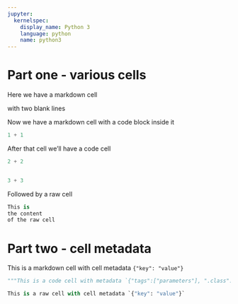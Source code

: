 ---
jupyter:
  kernelspec:
    display_name: Python 3
    language: python
    name: python3
---

# Part one - various cells

<!-- #region -->
Here we have a markdown cell


with two blank lines
<!-- #endregion -->

Now we have a markdown cell
with a code block inside it

```python
1 + 1
```

After that cell we'll have a code cell

```{python}
2 + 2


3 + 3
```

Followed by a raw cell

```{python active="", eval=FALSE}
This is 
the content
of the raw cell
```

# Part two - cell metadata

<!-- #region {"key": "value"} -->
This is a markdown cell with cell metadata `{"key": "value"}`
<!-- #endregion -->

```{python .class=None, tags=c("parameters")}
"""This is a code cell with metadata `{"tags":["parameters"], ".class":null}`"""
```

```{python key=value, active="", eval=FALSE}
This is a raw cell with cell metadata `{"key": "value"}`
```
